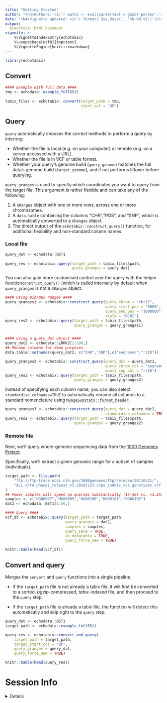 ```yaml
---
title: "Getting Started" 
author: "<h4>Authors: <i>`r auths <- eval(parse(text = gsub('person','c',read.dcf('../DESCRIPTION', fields = 'Authors@R'))));paste(auths[names(auths)=='given'],auths[names(auths)=='family'], collapse = ', ')`</i></h4>" 
date: "<h4>Vignette updated: <i>`r format( Sys.Date(), '%b-%d-%Y')`</i></h4>"
output:
  BiocStyle::html_document
vignette: >
    %\VignetteIndexEntry{echotabix} 
    %\usepackage[utf8]{inputenc}
    %\VignetteEngine{knitr::rmarkdown}
---
```


```r
library(echotabix)
```


## Convert

```r
#### Example with full data ####
tmp <- echodata::example_fullSS()  
 
tabix_files <- echotabix::convert(target_path = tmp,
                                  start_col = "BP")
```


## Query

`query` automatically chooses the correct methods to perform a query
by inferring:

- Whether the file is local (e.g. on your computer)
or remote (e.g. on a server accessed with a URL).  
- Whether the file is in VCF or table format.  
- Whether your query's genome build (`query_genome`) matches 
the full data's genome build (`target_genome`), 
and if not performs liftover before querying.  

`query_granges` is used to specify which coordinates you want to query from
the target file. This argument is rather flexible and 
can take any of the following:  

1. A `GRanges` object with one or more rows, across one or more chromosomes.  
2. A `data.table` containing the columns "CHR","POS", and "SNP", 
which is automatically converted to a `GRanges` object.  
3. The direct output of the `echotabix::construct_query()` function, 
for additional flexibility and non-standard column names.  

### Local file

```r
query_dat <- echodata::BST1
 
query_res <- echotabix::query(target_path = tabix_files$path,
                              query_granges = query_dat)
```
You can also gain more customised control over the query 
with the helper function`construct_query()` (which is called 
internally by default when `query_granges` is not a `GRanges` object.

```r
#### Using min/max ranges ####
query_granges1 <- echotabix::construct_query(query_chrom = "chr12", 
                                             query_start_pos = "5000",
                                             query_end_pos = "1000000",  
                                             style = "NCBI")
query_res2 <- echotabix::query(target_path = tabix_files$path,
                               query_granges = query_granges1)


#### Using a query_dat object ####
query_dat2 <- echodata::LRRK2[1:100,]
## Rename columns for demo purposes
data.table::setnames(query_dat2, c("CHR","SNP"),c("seqnames","rsID"))

query_granges2 <- echotabix::construct_query(query_dat = query_dat2, 
                                             query_chrom_col = "seqnames", 
                                             query_snp_col = "rsID")
query_res2 <- echotabix::query(target_path = tabix_files$path,
                               query_granges = query_granges2)
```

Instead of specifying each column name, you can also select
`standardise_colnames=TRUE` to automatically rename all columns to a standard nomenclature using 
[`MungeSumstats::format_header`](https://neurogenomics.github.io/MungeSumstats/reference/standardise_header.html).

```r
query_granges3 <- echotabix::construct_query(query_dat = query_dat2,
                                             standardise_colnames = TRUE)
query_res2 <- echotabix::query(target_path = tabix_files$path,
                               query_granges = query_granges2)
```

### Remote file

Next, we'll query whole-genome sequencing data from the 
[1000 Genomes Project](https://www.internationalgenome.org/).

Specifically, we'll extract a given genomic range for a subset of samples
(individuals). 

```r
target_path <- file.path(
    "ftp://ftp-trace.ncbi.nih.gov/1000genomes/ftp/release/20110521/",
    "ALL.chr4.phase1_release_v3.20101123.snps_indels_svs.genotypes.vcf.gz"
)
## Fewer samples will speed up queries substantially (15-30s vs. >1.2min). 
samples <- c("HG00097","HG00099","HG00100","HG00101","HG00102")
dat2 <- echodata::BST1[1:50,]

#### Query ####
vcf_dt <- echotabix::query(target_path = target_path,
                           query_granges = dat2, 
                           samples = samples, 
                           query_save = TRUE,
                           as_datatable = TRUE, 
                           query_force_new = TRUE)

knitr::kable(head(vcf_dt))
```



## Convert and query

Merges the `convert` and `query` functions into a single pipeline.

- If the `target_path` file is not already a tabix file, 
it will first be converted to a sorted, *bgzip*-compressed,
*tabix*-indexed file, and then proceed to the `query` step.

- If the `target_path` file is already a tabix file, the function will
detect this automatically and skip right to the `query` step.  

```r
query_dat <- echodata::BST1
target_path <- echodata::example_fullSS() 

query_res <- echotabix::convert_and_query( 
    target_path = target_path,
    target_start_col = "BP", 
    query_granges = query_dat,
    query_force_new = TRUE) 

knitr::kable(head(query_res))
```


# Session Info 

<details> 

```r
utils::sessionInfo()
```

</details>  

